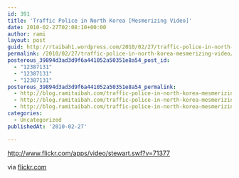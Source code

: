 ```yaml
---
id: 391
title: 'Traffic Police in North Korea [Mesmerizing Video]'
date: 2010-02-27T02:08:10+00:00
author: rami
layout: post
guid: http://rtaibah1.wordpress.com/2010/02/27/traffic-police-in-north-korea-mesmerizing-video
permalink: /2010/02/27/traffic-police-in-north-korea-mesmerizing-video/
posterous_39894d3ad3d9f6a441052a50351e8a54_post_id:
  - "12387131"
  - "12387131"
  - "12387131"
posterous_39894d3ad3d9f6a441052a50351e8a54_permalink:
  - http://blog.ramitaibah.com/traffic-police-in-north-korea-mesmerizing-vid
  - http://blog.ramitaibah.com/traffic-police-in-north-korea-mesmerizing-vid
  - http://blog.ramitaibah.com/traffic-police-in-north-korea-mesmerizing-vid
categories:
  - Uncategorized
publishedAt: '2010-02-27'

---
```

<div class="posterous_bookmarklet_entry">
  <p>
    <a href="http://www.flickr.com/apps/video/stewart.swf?v=71377">http://www.flickr.com/apps/video/stewart.swf?v=71377</a>
  </p>
  
  <div class="posterous_quote_citation">
    via <a href="http://www.flickr.com/photos/peter_knauss/4291646362/in/pool-pyongyangtrafficgirls/">flickr.com</a>
  </div></p>
</div>
